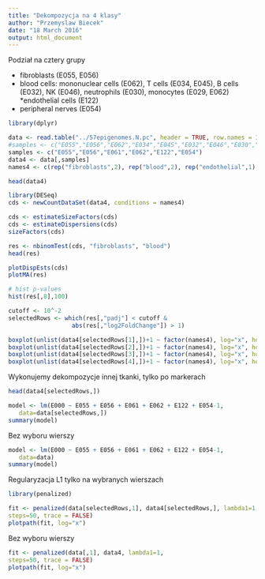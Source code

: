 ```yaml
---
title: "Dekompozycja na 4 klasy"
author: "Przemyslaw Biecek"
date: "18 March 2016"
output: html_document
---
```


Podział na cztery grupy

* fibroblasts (E055, E056)
* blood cells: mononuclear cells (E062), T cells (E034, E045), B cells (E032), NK (E046), neutrophils (E030), monocytes (E029, E062)
*endothelial cells (E122)
* peripheral nerves (E054)

```r
library(dplyr)

data <- read.table("../57epigenomes.N.pc", header = TRUE, row.names = 1)
#samples <- c("E055","E056","E062","E034","E045","E032","E046","E030","E029","E062","E122","E054")
samples <- c("E055","E056","E061","E062","E122","E054")
data4 <- data[,samples]
names4 <- c(rep("fibroblasts",2), rep("blood",2), rep("endothelial",1), rep("nerves",1))

head(data4)

library(DESeq)
cds <- newCountDataSet(data4, conditions = names4)

cds <- estimateSizeFactors(cds)
cds <- estimateDispersions(cds)
sizeFactors(cds) 

res <- nbinomTest(cds, "fibroblasts", "blood")
head(res)

plotDispEsts(cds)
plotMA(res)

# hist p-values
hist(res[,8],100)
```


```r
cutoff <- 10^-2
selectedRows <- which(res[,"padj"] < cutoff &
                  abs(res[,"log2FoldChange"]) > 1)

boxplot(unlist(data4[selectedRows[1],])+1 ~ factor(names4), log="x", horizontal=T, las=1)
boxplot(unlist(data4[selectedRows[2],])+1 ~ factor(names4), log="x", horizontal=T, las=1)
boxplot(unlist(data4[selectedRows[3],])+1 ~ factor(names4), log="x", horizontal=T, las=1)
boxplot(unlist(data4[selectedRows[4],])+1 ~ factor(names4), log="x", horizontal=T, las=1)

```

Wykonujemy dekompozycje innej tkanki, tylko po markerach

```r
head(data4[selectedRows,])

model <- lm(E000 ~ E055 + E056 + E061 + E062 + E122 + E054-1, 
   data=data[selectedRows,])
summary(model)
```

Bez wyboru wierszy

```r
model <- lm(E000 ~ E055 + E056 + E061 + E062 + E122 + E054-1, 
   data=data)
summary(model)
```


Regularyzacja L1 tylko na wybranych wierszach

```r
library(penalized)

fit <- penalized(data[selectedRows,1], data4[selectedRows,], lambda1=1,
steps=50, trace = FALSE)
plotpath(fit, log="x")
```

Bez wyboru wierszy

```r
fit <- penalized(data[,1], data4, lambda1=1,
steps=50, trace = FALSE)
plotpath(fit, log="x")
```
